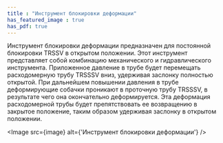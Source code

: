 ```yaml
---
title : "Инструмент блокировки деформации"
has_featured_image : true
has_pdf: true
---
```


Инструмент блокировки деформации предназначен для постоянной блокировки TRSSV в открытом положении. Этот инструмент представляет собой комбинацию механического и гидравлического инструмента. Приложенное давление в трубе будет перемещать расходомерную трубу TRSSSV вниз, удерживая заслонку полностью открытой. При дальнейшем повышении давления в трубе деформирующие собачки проникают в проточную трубу TRSSSV, в результате чего она окончательно деформируется. Эта деформация расходомерной трубы будет препятствовать ее возвращению в закрытое положение, таким образом удерживая заслонку в открытом положении.


<Image src={image} alt={'Инструмент блокировки деформации'} />